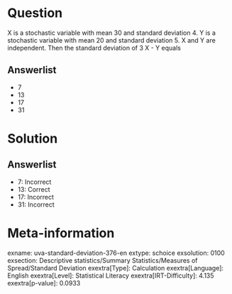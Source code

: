 Question
========

X is a stochastic variable with mean 30 and standard deviation 4. Y is a stochastic variable with mean 20 and standard deviation 5. X and Y are independent. Then the standard deviation of 3 X - Y equals

Answerlist
----------

* 7
* 13
* 17
* 31

Solution
========

Answerlist
----------

* 7: Incorrect
* 13: Correct
* 17: Incorrect
* 31: Incorrect

Meta-information
================
exname: uva-standard-deviation-376-en
extype: schoice
exsolution: 0100
exsection: Descriptive statistics/Summary Statistics/Measures of Spread/Standard Deviation
exextra[Type]: Calculation
exextra[Language]: English
exextra[Level]: Statistical Literacy
exextra[IRT-Difficulty]: 4.135
exextra[p-value]: 0.0933
